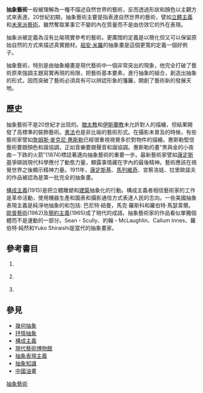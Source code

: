 {{roughtranslation|time=2019-12-22T06:50:58+00:00}}
'''抽象藝術'''一般被理解為一種不描述自然世界的藝術，反而透過形狀和顏色以主觀方式來表達。20世紀初期，抽象藝術主要是指表達自然世界的藝術，譬如[[立體主義|立體主義]]和[[未來派藝術|未來派藝術]]。雖然奪取某事它不變的內在質量而不是由仿效它的外在表現。

抽象派被定義為沒有比喻現實參考的藝術。更廣闊的定義是以簡化但又可以保留原始自然的方式來描述真實題材。[[祖安·米羅|祖安·米羅]]的抽象畫是這個更寬的定義一個好例子。

抽象藝術，特別是由抽象繪畫是現代藝術中一個非常突出的現象，他完全打破了藝術原來強調主題寫實再現的局限，把藝術基本要素，進行抽象的組合，創造出抽象的形式，因而突破了藝術必須具有可以辨認形象的籓籬，開創了藝術新的發展天地。

== 歷史 ==
抽象藝術不是20世紀才出现的。[[猶太教|猶太教]]和[[伊斯蘭教|伊斯蘭教]]未允許對人的描繪，但結果開發了高標準的裝飾藝術。[[書法|書法]]也是非比喻的藝術形式。在攝影未普及的時候，有些藝術家譬如[[詹姆斯·麥克尼·惠斯勒|詹姆斯·麥克尼·惠斯勒]]已經很重視視覺多於對物件的描繪。惠斯勒堅信藝術要跟顏色和諧協調，正如音樂要跟聲音和諧協調。惠斯勒的畫“黑與金的小夜曲－下跌的火箭”(1874)標誌著邁向抽象藝術的重要一步。最新藝術家譬如[[康定斯基|康定斯基]]爭辯說現代科學應付了動態力量，顯露事情藏在字內的最後精神。藝術應該在視覺世界之後顯示精神力量。1911年，[[康定斯基|康定斯基]]、[[馬列維奇|馬列維奇]]、宮察洛娃、拉里歐諾夫的作品被認為是第一批完全的抽象畫。{{ref|Compton}}

[[構成主義|構成主義]](1915)是把立體雕塑和[[建築|建築]]抽象化的行動。構成主義者相信藝術家的工作是革命活動，使用機器生產和圖表和攝影通信方式表達人民的志向。一些美國抽象表現主義是純淨地抽象的和包括: 巴尼特·紐曼，馬克·羅斯科和羅伯特·馬瑟韋爾。[[歐普藝術|歐普藝術]](1962)及[[簡約主義|簡約主義]](1965){{ref|StangosThamesHudson}}成了現代的成語。抽象藝術家的作品看似單獨個體而不是運動的一部分。Sean・Scully、約翰・McLaughlin、Callum Innes、羅伯特·純然和Yuko Shiraishi是當代的抽象畫家。

== 參考書目 ==
# {{note|Compton}} {{Book reference | author=Compton, Susan  | title=The World Backwards: Russian Futurist Books 1912-16 | publisher=The British Library | year=1978 | isbn=0714103969}}
# {{note|StangosThamesHudson}} {{Book reference | author=Stangos, Nikos (editor) | title=Concepts of Modern Art | publisher=Thames and Hudson | year=revised 1981 | isbn=0500201862}}
# {{note|Gooding}} {{Book reference | author=Gooding, Mel | title=Abstract Art (Movements in Modern Art series) | url=https://archive.org/details/abstractart0000good | publisher=Tate Publishing | year=2001 | isbn=1854373021}}

== 參見 ==
* [[幾何抽象|幾何抽象]]
* [[抒情抽象|抒情抽象]]
* [[構成主義|構成主義]]
* [[現代藝術博物館|現代藝術博物館]]
* [[抽象表現主義|抽象表現主義]]
* [[抽象知識|抽象知識]]
*[[中國油畫|中國油畫]]
{{clear}}
{{Westernart}}

[[Category:抽象藝術|]]